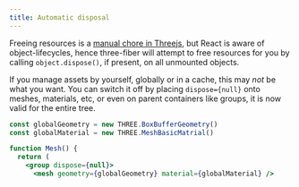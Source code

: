 ```yaml
---
title: Automatic disposal
---
```


Freeing resources is a [manual chore in Threejs](https://threejs.org/docs/#manual/en/introduction/How-to-dispose-of-objects), but React is aware of object-lifecycles, hence three-fiber will attempt to free resources for you by calling `object.dispose()`, if present, on all unmounted objects.

If you manage assets by yourself, globally or in a cache, this may _not_ be what you want. You can switch it off by placing `dispose={null}` onto meshes, materials, etc, or even on parent containers like groups, it is now valid for the entire tree.

```jsx
const globalGeometry = new THREE.BoxBufferGeometry()
const globalMaterial = new THREE.MeshBasicMatrial()

function Mesh() {
  return (
    <group dispose={null}>
      <mesh geometry={globalGeometry} material={globalMaterial} />
```
